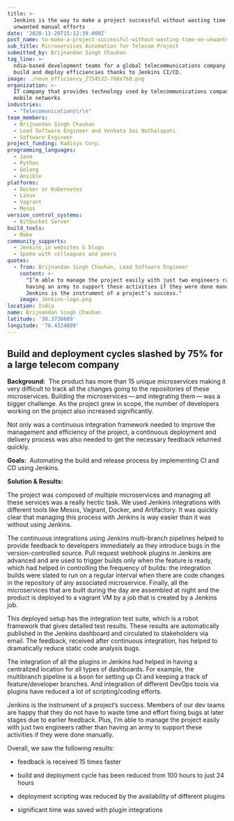 ```yaml
---
title: >-
  Jenkins is the way to make a project successful without wasting time on
  unwanted manual efforts
date: '2020-11-29T15:12:39.000Z'
post_name: to-make-a-project-successful-without-wasting-time-on-unwanted-manual-efforts-2
sub_title: Microservices Automation for Telecom Project
submitted_by: Brijnandan Singh Chauhan
tag_line: >-
  ndia-based development teams for a global telecommunications company find
  build and deploy efficiencies thanks to Jenkins CI/CD.
image: ./noun_efficiency_2754532-768x768.png
organization: >-
  IT company that provides technology used by telecommunications companies in
  mobile networks
industries:
  - "Telecomunications\r\n"
team_members:
  - Brijnandan Singh Chauhan
  - Lead Software Engineer and Venkata Sai Nuthalapati
  - Software Engineer
project_funding: Radisys Corp.
programming_languages:
  - Java
  - Python
  - Golang
  - Ansible
platforms:
  - Docker or Kubernetes
  - Linux
  - Vagrant
  - Mesos
version_control_systems:
  - Bitbucket Server
build_tools:
  - Make
community_supports:
  - Jenkins.io websites & blogs
  - Spoke with colleagues and peers
quotes:
  - from: Brijnandan Singh Chauhan, Lead Software Engineer
    content: >-
      "I’m able to manage the project easily with just two engineers rather than
      having an army to support these activities if they were done manually.
      Jenkins is the instrument of a project’s success."
    image: Jenkins-logo.png
location: India
name: Brijnandan Singh Chauhan
latitude: '30.3738609'
longitude: '78.4324809'
---
```

## Build and deployment cycles slashed by 75% for a large telecom company

**Background:**  The product has more than 15 unique microservices making it very difficult to track all the changes going to the repositories of these microservices. Building the microservices — and integrating them — was a bigger challenge. As the project grew in scope, the number of developers working on the project also increased significantly.

Not only was a continuous integration framework needed to improve the management and efficiency of the project, a continuous deployment and delivery process was also needed to get the necessary feedback returned quickly.

**Goals:**  Automating the build and release process by implementing CI and CD using Jenkins.

<Testimonal idx="0" />

**Solution & Results:**

The project was composed of multiple microservices and managing all these services was a really hectic task. We used Jenkins integrations with different tools like Mesos, Vagrant, Docker, and Artifactory. It was quickly clear that managing this process with Jenkins is way easier than it was without using Jenkins.

The continuous integrations using Jenkins multi-branch pipelines helped to provide feedback to developers immediately as they introduce bugs in the version-controlled source. Pull request webhook plugins in Jenkins are advanced and are used to trigger builds only when the feature is ready, which had helped in controlling the frequency of builds: the integration builds were slated to run on a regular interval when there are code changes in the repository of any associated microservice. Finally, all the microservices that are built during the day are assembled at night and the product is deployed to a vagrant VM by a job that is created by a Jenkins job.

This deployed setup has the integration test suite, which is a robot framework that gives detailed test results. These results are automatically published in the Jenkins dashboard and circulated to stakeholders via email. The feedback, received after continuous integration, has helped to dramatically reduce static code analysis bugs.

The integration of all the plugins in Jenkins had helped in having a centralized location for all types of dashboards. For example, the multibranch pipeline is a boon for setting up CI and keeping a track of feature/developer branches. And integration of different DevOps tools via plugins have reduced a lot of scripting/coding efforts.

Jenkins is the instrument of a project’s success. Members of our dev teams are happy that they do not have to waste time and effort fixing bugs at later stages due to earlier feedback. Plus, I’m able to manage the project easily with just two engineers rather than having an army to support these activities if they were done manually.

Overall, we saw the following results:

-   feedback is received 15 times faster

-   build and deployment cycle has been reduced from 100 hours to just 24 hours

-   deployment scripting was reduced by the availability of different plugins

-   significant time was saved with plugin integrations
